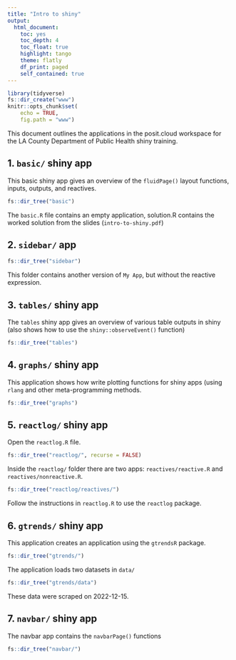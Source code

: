 ```yaml
---
title: "Intro to shiny"
output: 
  html_document: 
    toc: yes
    toc_depth: 4
    toc_float: true
    highlight: tango
    theme: flatly
    df_print: paged
    self_contained: true
---
```


```r
library(tidyverse)
fs::dir_create("www")
knitr::opts_chunk$set(
    echo = TRUE,
    fig.path = "www")
```

This document outlines the applications in the posit.cloud workspace for the LA County Department of Public Health shiny training.

## 1. `basic/` shiny app

This basic shiny app gives an overview of the `fluidPage()` layout functions, inputs, outputs, and reactives.

```r
fs::dir_tree("basic")
```

The `basic.R` file contains an empty application, solution.R contains the worked solution from the slides (`intro-to-shiny.pdf`)

## 2. `sidebar/` app

```r
fs::dir_tree("sidebar")
```

This folder contains another version of `My App`, but without the reactive expression.

## 3. `tables/` shiny app

The `tables` shiny app gives an overview of various table outputs in shiny (also shows how to use the `shiny::observeEvent()` function)

```r
fs::dir_tree("tables")
```

## 4. `graphs/` shiny app

This application shows how write plotting functions for shiny apps (using `rlang` and other meta-programming methods.

```r
fs::dir_tree("graphs")
```

## 5. `reactlog/` shiny app

Open the `reactlog.R` file.

```r
fs::dir_tree("reactlog/", recurse = FALSE)
```

Inside the `reactlog/` folder there are two apps: `reactives/reactive.R` and `reactives/nonreactive.R`.

```r
fs::dir_tree("reactlog/reactives/")
```

Follow the instructions in `reactlog.R` to use the `reactlog` package.

## 6. `gtrends/` shiny app

This application creates an application using the `gtrendsR` package.

```r
fs::dir_tree("gtrends/")
```

The application loads two datasets in `data/`

```r
fs::dir_tree("gtrends/data")
```

These data were scraped on 2022-12-15.

## 7. `navbar/` shiny app

The navbar app contains the `navbarPage()` functions

```r
fs::dir_tree("navbar/")
```
